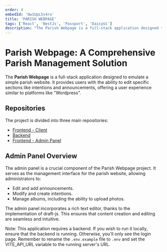 ```yaml
---
order: 4
embedId: 'Ow1UpL5s4ro'
title: 'PARISH WEBPAGE'
tags: ['React', 'NestJs', 'Passport', 'DaisyUi']
description: "The Parish Webpage is a full-stack application designed to present a simple parish website. It offers an intuitive admin panel that allows administrators to manage announcements, intentions, and photo albums. The project emulates a basic 'Wordpress' experience, providing a seamless interface for parish management. It's divided across three repositories: the frontend client, the backend, and the frontend admin panel."
---
```


# Parish Webpage: A Comprehensive Parish Management Solution

The **Parish Webpage** is a full-stack application designed to emulate a simple parish website. It provides users with the ability to edit specific sections like intentions and announcements, offering a user experience similar to platforms like "Wordpress".

## Repositories

The project is divided into three main repositories:

- [Frontend - Client](https://github.com/xyashino/parish-webpage-front)
- [Backend](https://github.com/xyashino/parish-webpage-backend)
- [Frontend - Admin Panel](https://github.com/xyashino/parish-webpage-admin-panel)

## Admin Panel Overview

The admin panel is a crucial component of the Parish Webpage project. It serves as the management interface for the parish website, allowing administrators to:

- Edit and add announcements.
- Modify and create intentions.
- Manage albums, including the ability to upload photos.

The admin panel incorporates a rich text editor, thanks to the implementation of draft-js. This ensures that content creation and editing are seamless and intuitive.

Note: This application requires a backend. If you wish to run it locally, ensure that the backend is running. Otherwise, you'll only see the login page. Remember to rename the `.env.example` file to `.env` and set the VITE_API_URL variable to the running server's URL.
